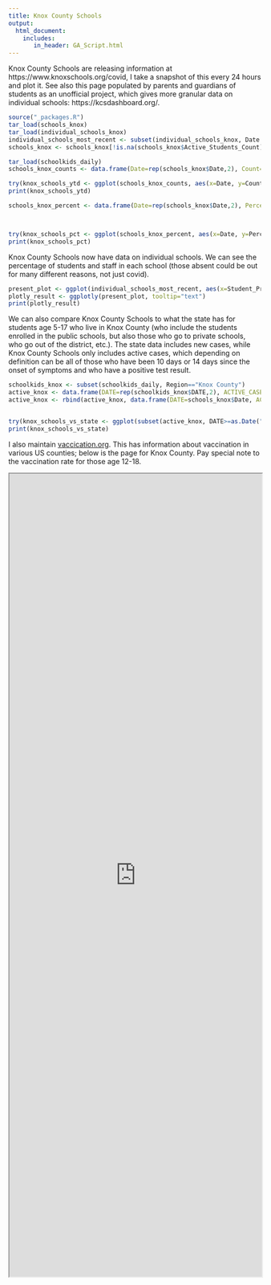 ```yaml
---
title: Knox County Schools
output:
  html_document:
    includes:
       in_header: GA_Script.html
---
```


Knox County Schools are releasing information at https://www.knoxschools.org/covid, I take a snapshot of this every 24 hours and plot it. See also this page populated by parents and guardians of students as an unofficial project, which gives more granular data on individual schools: https://kcsdashboard.org/.

```r

source("_packages.R")
tar_load(schools_knox)
tar_load(individual_schools_knox)
individual_schools_most_recent <- subset(individual_schools_knox, Date == max(Date))
schools_knox <- schools_knox[!is.na(schools_knox$Active_Students_Count),]

tar_load(schoolkids_daily)
schools_knox_counts <- data.frame(Date=rep(schools_knox$Date,2), Count=c(schools_knox$Active_Students_Count, schools_knox$Active_Staff_Count), Population=c(rep("Student", nrow(schools_knox)), rep("Staff", nrow(schools_knox))))

try(knox_schools_ytd <- ggplot(schools_knox_counts, aes(x=Date, y=Count, group=Population)) + geom_line(aes(colour=Population)) + theme_light() + ylab("Number of individuals with active covid infections") + xlab("Date") + ggtitle("Counts of covid infections in Knox County Schools, TN"))
print(knox_schools_ytd)
```

```r


schools_knox_percent <- data.frame(Date=rep(schools_knox$Date,2), Percent=c(schools_knox$Active_Students_Percent, schools_knox$Active_Staff_Percent), Population=c(rep("Student", nrow(schools_knox)), rep("Staff", nrow(schools_knox))))



try(knox_schools_pct <- ggplot(schools_knox_percent, aes(x=Date, y=Percent, group=Population)) + geom_line(aes(colour=Population)) + theme_light() + ylab("Percent of individuals with active covid infections") + xlab("Date") + ggtitle("Percentage of covid infections in Knox County Schools, TN"))
print(knox_schools_pct)
```

Knox County Schools now have data on individual schools. We can see the percentage of students and staff in each school (those absent could be out for many different reasons, not just covid).

```r
present_plot <- ggplot(individual_schools_most_recent, aes(x=Student_Present_Percent, y=Staff_Present_Percent, group=Level, text=School)) + geom_point(aes(colour=Level)) + theme_light() + ylab("Percentage of staff present") + xlab("Percentage of students present") + ggtitle(paste0("Attendance in each school as of ", as.Date(max(individual_schools_most_recent$Date),"%b %d, %Y")))
plotly_result <- ggplotly(present_plot, tooltip="text")
print(plotly_result)
```


We can also compare Knox County Schools to what the state has for students age 5-17 who live in Knox County (who include the students enrolled in the public schools, but also those who go to private schools, who go out of the district, etc.). The state data includes new cases, while Knox County Schools only includes active cases, which depending on definition can be all of those who have been 10 days or 14 days since the onset of symptoms and who have a positive test result.

```r
schoolkids_knox <- subset(schoolkids_daily, Region=="Knox County")
active_knox <- data.frame(DATE=rep(schoolkids_knox$DATE,2), ACTIVE_CASES=c(zoo::rollsum(schoolkids_knox$NEW_CASES, k=10, align="right", fill=NA), zoo::rollsum(schoolkids_knox$NEW_CASES, k=14, align="right", fill=NA)), POPULATION=c(rep("Knox County ('Active' = 10 days, age 5-17)", nrow(schoolkids_knox)), rep("Knox County ('Active' = 14 days, age 5-17)", nrow(schoolkids_knox)))) 
active_knox <- rbind(active_knox, data.frame(DATE=schools_knox$Date, ACTIVE_CASES=schools_knox$Active_Students_Count, POPULATION=rep("Knox Schools Only Data", nrow(schools_knox))))


try(knox_schools_vs_state <- ggplot(subset(active_knox, DATE>=as.Date("2021-06-01")), aes(x=DATE, y=ACTIVE_CASES, group=POPULATION)) + geom_line(aes(colour=POPULATION)) + theme_light() + ylab("Number of active covid cases for\npeople of student age in Knox County") + xlab("Date") + ggtitle("Percentage of covid infections in Knox County Schools, TN"))
print(knox_schools_vs_state)
```

I also maintain [vaccication.org](http://vaccication.org). This has information about vaccination in various US counties; below is the page for Knox County. Pay special note to the vaccination rate for those age 12-18.

<iframe src='https://vaccication.org/counties/Knox_TN.html' width="100%" height=1600></iframe>